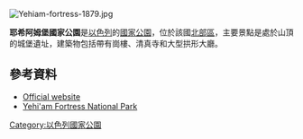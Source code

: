 [[Image:Yehiam-fortress-1879.jpg|right]]
{{coords|32.9941|35.2219|region:IL-Z|display=title}}

'''耶希阿姆堡國家公園'''是[[以色列|以色列]]的[[國家公園|國家公園]]，位於該國[[北部區_(以色列)|北部區]]，主要景點是處於山頂的城堡遺址，建築物包括帶有崗樓、清真寺和大型拱形大廳。

==參考資料==
* [http://www.parks.org.il/parks/ParksAndReserves/yehim/Pages/default.aspx Official website] {{Wayback|url=http://www.parks.org.il/parks/ParksAndReserves/yehim/Pages/default.aspx |date=20130805011120 }}
* [https://www.parks.org.il/en/reserve-park/yehiam-fortress-national-park Yehi'am Fortress National Park] {{Wayback|url=https://www.parks.org.il/en/reserve-park/yehiam-fortress-national-park |date=20210201144751 }}

{{Israel-geo-stub}}
[[Category:以色列國家公園|Category:以色列國家公園]]